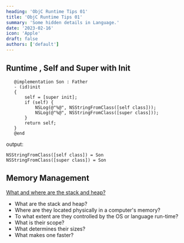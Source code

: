 ```yaml
---
heading: 'ObjC Runtime Tips 01'
title: 'ObjC Runtime Tips 01'
summary: 'Some hidden details in Language.'
date: '2023-02-16'
icon: 'Apple'
draft: false
authors: ['default']
---
```


## Runtime , Self and Super with Init

```objc
   @implementation Son : Father
   - (id)init
   {
       self = [super init];
       if (self) {
           NSLog(@"%@", NSStringFromClass([self class]));
           NSLog(@"%@", NSStringFromClass([super class]));
       }
       return self;
   }
   @end
```

output:

```shell
NSStringFromClass([self class]) = Son
NSStringFromClass([super class]) = Son

```

## Memory Management

[What and where are the stack and heap?](https://stackoverflow.com/questions/79923/what-and-where-are-the-stack-and-heap)

- What are the stack and heap?
- Where are they located physically in a computer's memory?
- To what extent are they controlled by the OS or language run-time?
- What is their scope?
- What determines their sizes?
- What makes one faster?
